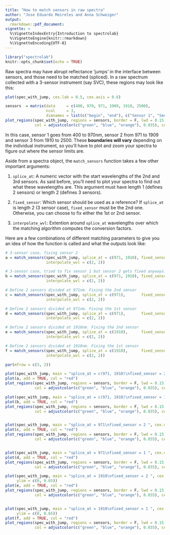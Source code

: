 ```yaml
---
title: "How to match sensors in raw spectra"
author: "Jose Eduardo Meireles and Anna Schweiger"
output:
  rmarkdown::pdf_document:
vignette: > 
  %\VignetteIndexEntry{Introduction to spectrolab}
  %\VignetteEngine{knitr::rmarkdown} 
  %\VignetteEncoding{UTF-8}
---
```


```r
library("spectrolab")
knitr::opts_chunk$set(echo = TRUE)
```

Raw spectra may have abrupt reflectance 'jumps' in the interface between sensors, and those need to be matched (spliced). In a raw spectrum collected with a 3-sensor instrument (say SVC), these regions may look like this:

```r
plot(spec_with_jump, cex.lab = 0.5, cex.axis = 0.6)

sensors  = matrix(data     = c(400, 970, 971, 1909, 1910, 2500), 
                  ncol     = 3,
                  dimnames = list(c("begin", "end"), c("Sensor 1", "Sensor 2", "Sensor 3"))) 
plot_regions(spec_with_jump, regions = sensors, border = F, lwd = 0.15, lty = 3,
             col = adjustcolor(c("green", "blue", "orange"), 0.035), cex_label = 0.75)
```

In this case, sensor 1 goes from 400 to 970nm, sensor 2 from 971 to 1909 and sensor 3 from 1910 to 2500. These **boundaries will vary** depending on the individual instrument, so you'll have to plot and zoom your spectra to figure out where the sensor limits are.

Aside from a spectra object, the `match_sensors` function takes a few other important arguments: 

1. `splice_at`: A numeric vector with the start wavelengths of the 2nd and 3rd sensors. As said before, you'll need to plot your spectra to find out what these wavelengths are. This argument must have length 1 (defines 2 sensors) or length 2 (defines 3 sensors).

2. `fixed_sensor`: Which sensor should be used as a reference? If `splice_at` is length 2 (3 sensor case), `fixed_sensor` must be the 2nd one. Otherwise, you can choose to fix either the 1st or 2nd sensor.

3. `interpolate_wvl`: Extention around `splice_at` wavelengths over which the matching algorithm computes the conversion factors.

Here are a few combinations of different matching parameters to give you an idea of how the function is called and what the outputs look like:


```r
# 3-sensor case, fixing sensor 2
a = match_sensors(spec_with_jump, splice_at = c(971, 1910), fixed_sensor = 2,
                  interpolate_wvl = c(2, 2))

# 3-sensor case, tried to fix sensor 1 but sensor 2 gets fixed anyways!
b = match_sensors(spec_with_jump, splice_at = c(971, 1910), fixed_sensor = 1,
                  interpolate_wvl = c(2, 2))

# Define 2 sensors divided at 971nm. Fixing the 2nd sensor
c = match_sensors(spec_with_jump, splice_at = c(971),       fixed_sensor = 2,
                  interpolate_wvl = c(2, 2))

# Define 2 sensors divided at 971nm. Fixing the 1st sensor
d = match_sensors(spec_with_jump, splice_at = c(971),       fixed_sensor = 1,
                  interpolate_wvl = c(2, 2))

# Define 2 sensors divided at 1910nm. Fixing the 2nd sensor
e = match_sensors(spec_with_jump, splice_at = c(1910),      fixed_sensor = 2,
                  interpolate_wvl = c(2, 2))

# Define 2 sensors divided at 1910nm. Fixing the 1st sensor
f = match_sensors(spec_with_jump, splice_at = c(1910),      fixed_sensor = 1,
                  interpolate_wvl = c(2, 2))
```


```r

par(mfrow = c(3, 2))

plot(spec_with_jump, main = "splice_at = c(971, 1910)\nfixed_sensor = 2 ", cex.main = 1, col = "grey35")
plot(a, add = TRUE, col = "red")
plot_regions(spec_with_jump, regions = sensors, border = F, lwd = 0.15, lty = 3,
             col = adjustcolor(c("green", "blue", "orange"), 0.035), cex_label = 0.65)

plot(spec_with_jump, main = "splice_at = c(971, 1910)\nfixed_sensor = 1 ", cex.main = 1, col = "grey35")
plot(b, add = TRUE, col = "red")
plot_regions(spec_with_jump, regions = sensors, border = F, lwd = 0.15, lty = 3,
             col = adjustcolor(c("green", "blue", "orange"), 0.035), cex_label = 0.65)


plot(spec_with_jump, main = "splice_at = 971\nfixed_sensor = 2 ", cex.main = 1, col = "grey35")
plot(c, add = TRUE, col = "red")
plot_regions(spec_with_jump, regions = sensors, border = F, lwd = 0.15, lty = 3,
             col = adjustcolor(c("green", "blue", "orange"), 0.035), cex_label = 0.65)


plot(spec_with_jump, main = "splice_at = 971\nfixed_sensor = 1 ", cex.main = 1, col = "grey35")
plot(d, add = TRUE, col = "red")
plot_regions(spec_with_jump, regions = sensors, border = F, lwd = 0.15, lty = 3,
             col = adjustcolor(c("green", "blue", "orange"), 0.035), cex_label = 0.65)

plot(spec_with_jump, main = "splice_at = 1910\nfixed_sensor = 2 ", cex.main = 1, col = "grey35",
     ylim = c(0, 0.65))
plot(e, add = TRUE, col = "red")
plot_regions(spec_with_jump, regions = sensors, border = F, lwd = 0.15, lty = 3,
             col = adjustcolor(c("green", "blue", "orange"), 0.035), cex_label = 0.65)


plot(spec_with_jump, main = "splice_at = 1910\nfixed_sensor = 1 ", cex.main = 1, col = "grey35",
     ylim = c(0, 0.65))
plot(f, add = TRUE, col = "red")
plot_regions(spec_with_jump, regions = sensors, border = F, lwd = 0.15, lty = 3,
             col = adjustcolor(c("green", "blue", "orange"), 0.035), cex_label = 0.65)

```
